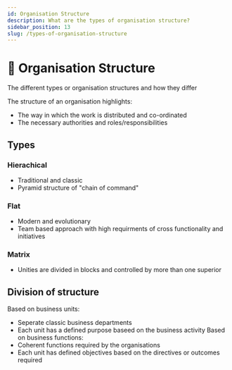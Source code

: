 ```yaml
---
id: Organisation Structure
description: What are the types of organisation structure?
sidebar_position: 13
slug: /types-of-organisation-structure
---
```


# 🧱 Organisation Structure


The different types or organisation structures and how they differ


The structure of an organisation highlights:
  - The way in which the work is distributed and co-ordinated
  - The necessary authorities and roles/responsibilities

## Types
### Hierachical
- Traditional and classic
- Pyramid structure of "chain of command"

### Flat
- Modern and evolutionary
- Team based approach with high requirments of cross functionality and initiatives

### Matrix
- Unities are divided in blocks and controlled by more than one superior

## Division of structure
Based on business units:
- Seperate classic business departments
- Each unit has a defined purpose baseed on  the business activity
Based on business functions:
- Coherent functions required by the organisations
- Each unit has defined objectives based on the directives or outcomes required
